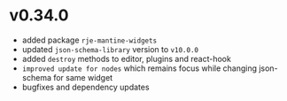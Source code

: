 
<Meta title="Changelog" />

# v0.34.0

- added package `rje-mantine-widgets`
- updated `json-schema-library` version to `v10.0.0`
- added `destroy` methods to editor, plugins and react-hook
- `improved update for nodes` which remains focus while changing json-schema for same widget
- bugfixes and dependency updates
